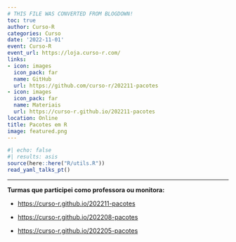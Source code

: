 ```yaml
---
# THIS FILE WAS CONVERTED FROM BLOGDOWN!
toc: true
author: Curso-R
categories: Curso
date: '2022-11-01'
event: Curso-R
event_url: https://loja.curso-r.com/
links:
- icon: images
  icon_pack: far
  name: GitHub
  url: https://github.com/curso-r/202211-pacotes
- icon: images
  icon_pack: far
  name: Materiais
  url: https://curso-r.github.io/202211-pacotes
location: Online
title: Pacotes em R
image: featured.png
---
```


```r
#| echo: false
#| results: asis
source(here::here("R/utils.R"))
read_yaml_talks_pt()
```

------------------------------------------------------------------------

**Turmas que participei como professora ou monitora:**

-   <https://curso-r.github.io/202211-pacotes>

- <https://curso-r.github.io/202208-pacotes>

-   <https://curso-r.github.io/202205-pacotes>
